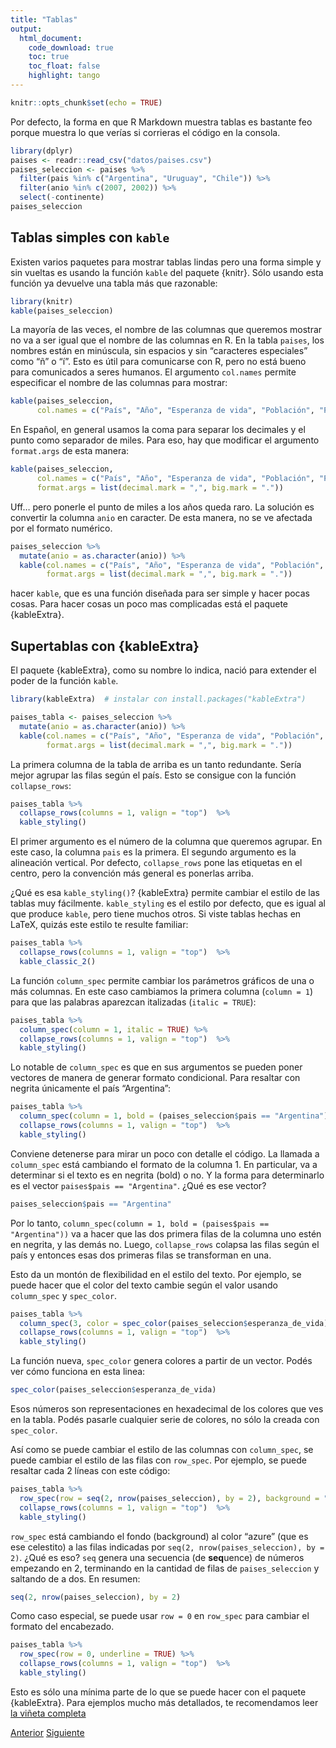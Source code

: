```yaml
---
title: "Tablas"
output: 
  html_document:
    code_download: true
    toc: true
    toc_float: false
    highlight: tango
---
```


```r
knitr::opts_chunk$set(echo = TRUE)
```


Por defecto, la forma en que R Markdown muestra tablas es bastante feo porque muestra lo que verías si corrieras el código en la consola. 

```r
library(dplyr)
paises <- readr::read_csv("datos/paises.csv")
paises_seleccion <- paises %>% 
  filter(pais %in% c("Argentina", "Uruguay", "Chile")) %>% 
  filter(anio %in% c(2007, 2002)) %>%
  select(-continente)
paises_seleccion
```

## Tablas simples con `kable`

Existen varios paquetes para mostrar tablas lindas pero una forma simple y sin vueltas es usando la función `kable` del paquete {knitr}. Sólo usando esta función ya devuelve una tabla más que razonable:

```r
library(knitr)
kable(paises_seleccion)
```

La mayoría de las veces, el nombre de las columnas que queremos mostrar no va a ser igual que el nombre de las columnas en R. En la tabla `paises`, los nombres están en minúscula, sin espacios y sin "caracteres especiales" como "ñ" o "í". Esto es útil para comunicarse con R, pero no está bueno para comunicados a seres humanos. El argumento `col.names` permite especificar el nombre de las columnas para mostrar:

```r
kable(paises_seleccion, 
      col.names = c("País", "Año", "Esperanza de vida", "Población", "PBI per cápita"))
```

En Español, en general usamos la coma para separar los decimales y el punto como separador de miles. Para eso, hay que modificar el argumento `format.args` de esta manera:

```r
kable(paises_seleccion, 
      col.names = c("País", "Año", "Esperanza de vida", "Población", "PBI per cápita"),
      format.args = list(decimal.mark = ",", big.mark = "."))
```

Uff... pero ponerle el punto de miles a los años queda raro. La solución es convertir la columna `anio` en caracter. De esta manera, no se ve afectada por el formato numérico. 

```r
paises_seleccion %>% 
  mutate(anio = as.character(anio)) %>% 
  kable(col.names = c("País", "Año", "Esperanza de vida", "Población", "PBI per cápita"),
        format.args = list(decimal.mark = ",", big.mark = "."))
```

hacer `kable`, que es una función diseñada para ser simple y hacer pocas cosas. Para hacer cosas un poco mas complicadas está el paquete {kableExtra}. 

## Supertablas con {kableExtra}

El paquete {kableExtra}, como su nombre lo indica, nació para extender el poder de la función `kable`. 


```r
library(kableExtra)  # instalar con install.packages("kableExtra")
```

```r
paises_tabla <- paises_seleccion %>% 
  mutate(anio = as.character(anio)) %>% 
  kable(col.names = c("País", "Año", "Esperanza de vida", "Población", "PBI per cápita"),
        format.args = list(decimal.mark = ",", big.mark = "."))
```

La primera columna de la tabla de arriba es un tanto redundante. Sería mejor agrupar las filas según el país. Esto se consigue con la función `collapse_rows`:


```r
paises_tabla %>% 
  collapse_rows(columns = 1, valign = "top")  %>% 
  kable_styling() 
```


El primer argumento es el número de la columna que queremos agrupar. En este caso, la columna `pais` es la primera. El segundo argumento es la alineación vertical. Por defecto, `collapse_rows` pone las etiquetas en el centro, pero la convención más general es ponerlas arriba. 

¿Qué es esa `kable_styling()`? {kableExtra} permite cambiar el estilo de las tablas muy fácilmente. `kable_styling` es el estilo por defecto, que es igual al que produce `kable`, pero tiene muchos otros. Si viste tablas hechas en LaTeX, quizás este estilo te resulte familiar:

```r
paises_tabla %>% 
  collapse_rows(columns = 1, valign = "top")  %>% 
  kable_classic_2()
```

La función `column_spec` permite cambiar los parámetros gráficos de una o más columnas. En este caso cambiamos la primera columna (`column = 1`) para que las palabras aparezcan italizadas (`italic = TRUE`):

```r
paises_tabla %>% 
  column_spec(column = 1, italic = TRUE) %>%
  collapse_rows(columns = 1, valign = "top")  %>%
  kable_styling() 
```

Lo notable de `column_spec` es que en sus argumentos se pueden poner vectores de manera de generar formato condicional. Para resaltar con negrita únicamente el país "Argentina":

```r
paises_tabla %>% 
  column_spec(column = 1, bold = (paises_seleccion$pais == "Argentina")) %>%
  collapse_rows(columns = 1, valign = "top")  %>%
  kable_styling() 
```

Conviene detenerse para mirar un poco con detalle el código. La llamada a `column_spec` está cambiando el formato de la columna 1. En particular, va a determinar si el texto es en negrita (bold) o no. Y la forma para determinarlo es el vector `paises$pais == "Argentina"`. ¿Qué es ese vector?


```r
paises_seleccion$pais == "Argentina"
```

Por lo tanto, `column_spec(column = 1, bold = (paises$pais == "Argentina"))` va a hacer que las dos primera filas de la columna uno estén en negrita, y las demás no. Luego, `collapse_rows` colapsa las filas según el país y entonces esas dos primeras filas se transforman en una. 

Esto da un montón de flexibilidad en el estilo del texto. Por ejemplo, se puede hacer que el color del texto cambie según el valor usando `column_spec` y `spec_color`.

```r
paises_tabla %>% 
  column_spec(3, color = spec_color(paises_seleccion$esperanza_de_vida)) %>% 
  collapse_rows(columns = 1, valign = "top")  %>%
  kable_styling() 
```

La función nueva, `spec_color` genera colores a partir de un vector. Podés ver cómo funciona en esta linea:

```r
spec_color(paises_seleccion$esperanza_de_vida)
```

Esos números son representaciones en hexadecimal de los colores que ves en la tabla. Podés pasarle cualquier serie de colores, no sólo la creada con `spec_color`. 

Así como se puede cambiar el estilo de las columnas con `column_spec`, se puede cambiar el estilo de las filas con `row_spec`. Por ejemplo, se puede resaltar cada 2 líneas con este código:

```r
paises_tabla %>% 
  row_spec(row = seq(2, nrow(paises_seleccion), by = 2), background = "azure") %>% 
  collapse_rows(columns = 1, valign = "top")  %>%
  kable_styling() 
```

`row_spec` está cambiando el fondo (background) al color "azure" (que es ese celestito) a las filas indicadas por `seq(2, nrow(paises_seleccion), by = 2)`. ¿Qué es eso? `seq` genera una secuencia (de **seq**uence) de números empezando en 2, terminando en la cantidad de filas de `paises_seleccion` y saltando de a dos. En resumen:

```r
seq(2, nrow(paises_seleccion), by = 2)
```

Como caso especial, se puede usar `row = 0` en `row_spec` para cambiar el formato del encabezado.

```r
paises_tabla %>% 
  row_spec(row = 0, underline = TRUE) %>% 
  collapse_rows(columns = 1, valign = "top")  %>%
  kable_styling() 
```


Esto es sólo una mínima parte de lo que se puede hacer con el paquete {kableExtra}. Para ejemplos mucho más detallados, te recomendamos leer [la viñeta completa](https://cran.r-project.org/web/packages/kableExtra/vignettes/awesome_table_in_html.html)


<div class="btn-group" role="group" aria-label="Navegación">
  <a href= "10-reportes-II.html" class = "btn btn-primary">Anterior</a>
  <a href= "12-ggplot-III.html" class = "btn btn-primary">Siguiente</a>
</div>